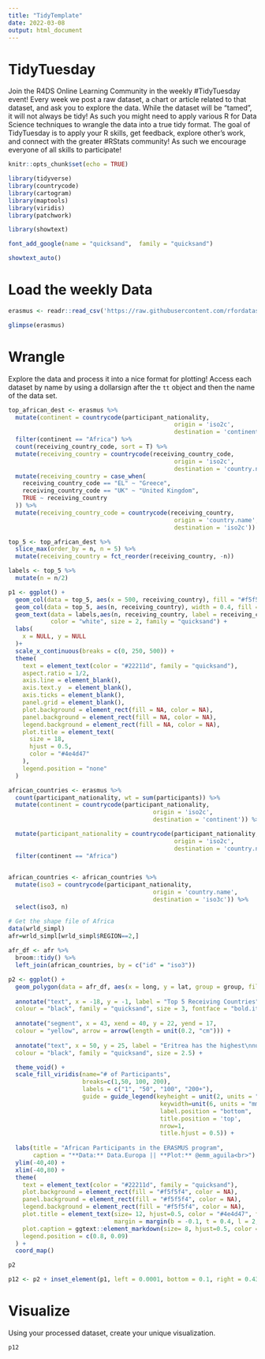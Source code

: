 ```yaml
---
title: "TidyTemplate"
date: 2022-03-08
output: html_document
---
```


# TidyTuesday

Join the R4DS Online Learning Community in the weekly #TidyTuesday event! Every week we post a raw dataset, a chart or article related to that dataset, and ask you to explore the data. While the dataset will be "tamed", it will not always be tidy! As such you might need to apply various R for Data Science techniques to wrangle the data into a true tidy format. The goal of TidyTuesday is to apply your R skills, get feedback, explore other's work, and connect with the greater #RStats community! As such we encourage everyone of all skills to participate!

```r

knitr::opts_chunk$set(echo = TRUE)

library(tidyverse)
library(countrycode)
library(cartogram)  
library(maptools)     
library(viridis)      
library(patchwork)

library(showtext)

font_add_google(name = "quicksand",  family = "quicksand")

showtext_auto()
```

# Load the weekly Data

```r

erasmus <- readr::read_csv('https://raw.githubusercontent.com/rfordatascience/tidytuesday/master/data/2022/2022-03-08/erasmus.csv')

```

```r
glimpse(erasmus)
```

# Wrangle

Explore the data and process it into a nice format for plotting! Access each dataset by name by using a dollarsign after the `tt` object and then the name of the data set.

```r
top_african_dest <- erasmus %>% 
  mutate(continent = countrycode(participant_nationality,
                                               origin = 'iso2c',
                                               destination = 'continent')) %>% 
  filter(continent == "Africa") %>% 
  count(receiving_country_code, sort = T) %>% 
  mutate(receiving_country = countrycode(receiving_country_code,
                                               origin = 'iso2c',
                                               destination = 'country.name')) %>% 
  mutate(receiving_country = case_when(
    receiving_country_code == "EL" ~ "Greece",
    receiving_country_code == "UK" ~ "United Kingdom",
    TRUE ~ receiving_country
  )) %>% 
  mutate(receiving_country_code = countrycode(receiving_country,
                                               origin = 'country.name',
                                               destination = 'iso2c'))
```

```r
top_5 <- top_african_dest %>% 
  slice_max(order_by = n, n = 5) %>% 
  mutate(receiving_country = fct_reorder(receiving_country, -n))

labels <- top_5 %>% 
  mutate(n = n/2)

p1 <- ggplot() +
  geom_col(data = top_5, aes(x = 500, receiving_country), fill = "#f5f5f4", col = "black", width = 0.4) +
  geom_col(data = top_5, aes(n, receiving_country), width = 0.4, fill = "black") +
  geom_text(data = labels,aes(n, receiving_country, label = receiving_country), 
            color = "white", size = 2, family = "quicksand") +
  labs(
    x = NULL, y = NULL
  )+
  scale_x_continuous(breaks = c(0, 250, 500)) +
  theme(
    text = element_text(color = "#22211d", family = "quicksand"),
    aspect.ratio = 1/2,
    axis.line = element_blank(),
    axis.text.y  = element_blank(),
    axis.ticks = element_blank(),
    panel.grid = element_blank(),
    plot.background = element_rect(fill = NA, color = NA),
    panel.background = element_rect(fill = NA, color = NA),
    legend.background = element_rect(fill = NA, color = NA),
    plot.title = element_text(
      size = 18,
      hjust = 0.5,
      color = "#4e4d47"
    ),
    legend.position = "none"
  )
```

```r

african_countries <- erasmus %>% 
  count(participant_nationality, wt = sum(participants)) %>% 
  mutate(continent = countrycode(participant_nationality,
                                         origin = 'iso2c',
                                         destination = 'continent')) %>% 

  mutate(participant_nationality = countrycode(participant_nationality,
                                               origin = 'iso2c',
                                               destination = 'country.name')) %>% 
  filter(continent == "Africa") 
  

african_countries <- african_countries %>% 
  mutate(iso3 = countrycode(participant_nationality,
                                         origin = 'country.name',
                                         destination = 'iso3c')) %>% 
  select(iso3, n)


```

```r
# Get the shape file of Africa
data(wrld_simpl)
afr=wrld_simpl[wrld_simpl$REGION==2,]
 
afr_df <- afr %>% 
  broom::tidy() %>% 
  left_join(african_countries, by = c("id" = "iso3"))
```

```r
p2 <- ggplot() +
  geom_polygon(data = afr_df, aes(x = long, y = lat, group = group, fill = n), size = 0 , alpha = 0.9, colour = "black") +
  
  annotate("text", x = -18, y = -1, label = "Top 5 Receiving Countries",
  colour = "black", family = "quicksand", size = 3, fontface = "bold.italic") +
  
  annotate("segment", x = 43, xend = 40, y = 22, yend = 17,
  colour = "yellow", arrow = arrow(length = unit(0.2, "cm"))) +
  
  annotate("text", x = 50, y = 25, label = "Eritrea has the highest\nnumber of participants",
  colour = "black", family = "quicksand", size = 2.5) +

  theme_void() +
  scale_fill_viridis(name="# of Participants",
                     breaks=c(1,50, 100, 200), 
                     labels = c("1", "50", "100", "200+"),
                     guide = guide_legend(keyheight = unit(2, units = "mm"), 
                                           keywidth=unit(6, units = "mm"),
                                           label.position = "bottom",
                                           title.position = 'top',
                                           nrow=1,
                                           title.hjust = 0.5)) +
  
  labs(title = "African Participants in the ERASMUS program",
       caption = "**Data:** Data.Europa || **Plot:** @emm_aguila<br>") +
  ylim(-40,40) +
  xlim(-40,80) +
  theme(
    text = element_text(color = "#22211d", family = "quicksand"), 
    plot.background = element_rect(fill = "#f5f5f4", color = NA), 
    panel.background = element_rect(fill = "#f5f5f4", color = NA), 
    legend.background = element_rect(fill = "#f5f5f4", color = NA),
    plot.title = element_text(size= 12, hjust=0.5, color = "#4e4d47", face = "bold",
                              margin = margin(b = -0.1, t = 0.4, l = 2, unit = "cm")),
    plot.caption = ggtext::element_markdown(size= 8, hjust=0.5, color = "#4e4d47"),
    legend.position = c(0.8, 0.09)
  ) +
  coord_map()

p2
```

```r
p12 <- p2 + inset_element(p1, left = 0.0001, bottom = 0.1, right = 0.43, top = 0.5)
```

# Visualize

Using your processed dataset, create your unique visualization.

```r

p12
  
```
